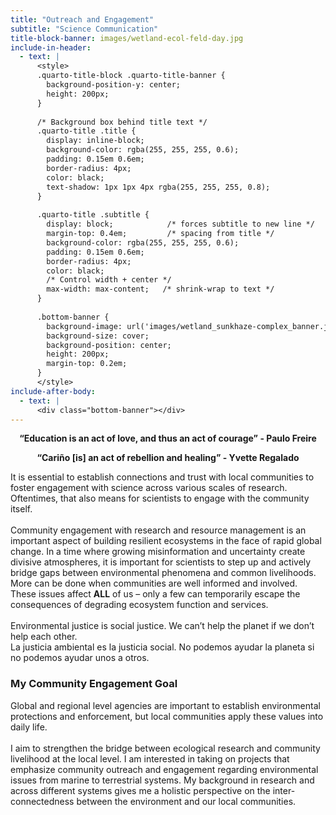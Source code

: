 ```yaml
---
title: "Outreach and Engagement"
subtitle: "Science Communication"
title-block-banner: images/wetland-ecol-feld-day.jpg
include-in-header:
  - text: |
      <style>
      .quarto-title-block .quarto-title-banner {
        background-position-y: center;
        height: 200px;
      }
      
      /* Background box behind title text */
      .quarto-title .title {
        display: inline-block;
        background-color: rgba(255, 255, 255, 0.6);
        padding: 0.15em 0.6em;
        border-radius: 4px;
        color: black;
        text-shadow: 1px 1px 4px rgba(255, 255, 255, 0.8);
      }
      
      .quarto-title .subtitle {
        display: block;            /* forces subtitle to new line */
        margin-top: 0.4em;         /* spacing from title */
        background-color: rgba(255, 255, 255, 0.6);
        padding: 0.15em 0.6em;
        border-radius: 4px;
        color: black;
        /* Control width + center */
        max-width: max-content;   /* shrink-wrap to text */
      }
      
      .bottom-banner {
        background-image: url('images/wetland_sunkhaze-complex_banner.jpg');
        background-size: cover;
        background-position: center;
        height: 200px;
        margin-top: 0.2em;
      }
      </style>
include-after-body:
  - text: |
      <div class="bottom-banner"></div>
---
```


<p style="text-align: center;">**"Education is an act of love, and thus an act of courage" - Paulo Freire**</p>
<p style="text-align: center;">**"Cariño \[is\] an act of rebellion and healing" - Yvette Regalado**</p>
It is essential to establish connections and trust with local communities to foster engagement with science across various scales of research. Oftentimes, that also means for scientists to engage with the community itself.\
\
Community engagement with research and resource management is an important aspect of building resilient ecosystems in the face of rapid global change. In a time where growing misinformation and uncertainty create divisive atmospheres, it is important for scientists to step up and actively bridge gaps between environmental phenomena and common livelihoods. More can be done when communities are well informed and involved. These issues affect **ALL** of us -- only a few can temporarily escape the consequences of degrading ecosystem function and services.\
\
Environmental justice is social justice. We can't help the planet if we don't help each other.\
La justicia ambiental es la justicia social. No podemos ayudar la planeta si no podemos ayudar unos a otros. 

### My Community Engagement Goal
Global and regional level agencies are important to establish environmental protections and enforcement, but local communities apply these values into daily life.\
\
I aim to strengthen the bridge between ecological research and community livelihood at the local level. I am interested in taking on projects that emphasize community outreach and engagement regarding environmental issues from marine to terrestrial systems. My background in research and across different systems gives me a holistic perspective on the inter-connectedness between the environment and our local communities.\
<!-- <div style="display: flex; flex-wrap: wrap; justify-content: center; gap: 20px;"> -->
<!-- ![](images/mse_fullshot.jpg){fig-align="left" style="width:210px; height:200px; border-radius:80%; object-fit:cover; border:1px solid #384755;"} -->

<!-- ![](images/mse_side.jpg){fig-align="center" style="width:210px; height:200px; border-radius:80%; object-fit:cover; border:1px solid #384755;"} -->
<!-- </div> -->